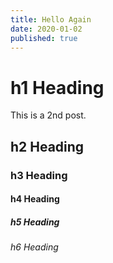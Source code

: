 ```yaml
---
title: Hello Again
date: 2020-01-02
published: true
---
```


# h1 Heading

This is a 2nd post.

## h2 Heading

### h3 Heading

#### h4 Heading

##### h5 Heading

###### h6 Heading

